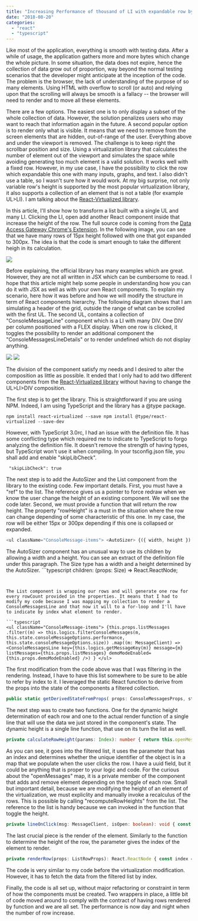 ```yaml
---
title: "Increasing Performance of thousand of LI with expandable row by React-virtualized"
date: "2018-08-20"
categories: 
  - "react"
  - "typescript"
---
```


Like most of the application, everything is smooth with testing data. After a while of usage, the application gathers more and more bytes which change the whole picture. In some situation, the data does not expire, hence the collection of data grow out of proportion, way beyond the normal testing scenarios that the developer might anticipate at the inception of the code. The problem is the browser, the lack of understanding of the purpose of so many elements. Using HTML with overflow to scroll (or auto) and relying upon that the scrolling will always be smooth is a fallacy -- the browser will need to render and to move all these elements.

There are a few options. The easiest one is to only display a subset of the whole collection of data. However, the solution penalizes users who may want to reach that information again in the future. A second popular option is to render only what is visible. It means that we need to remove from the screen elements that are hidden, out-of-range of the user. Everything above and under the viewport is removed. The challenge is to keep right the scrollbar position and size. Using a virtualization library that calculates the number of element out of the viewport and simulates the space while avoiding generating too much element is a valid solution. It works well with a fixed row. However, in my use case, I have the possibility to click the row which expandable this one with many inputs, graphs, and text. I also didn't use a table, so I wasn't sure how it would work. At my big surprise, not only variable row's height is supported by the most popular virtualization library, it also supports a collection of an element that is not a table (for example UL>LI). I am talking about the [React-Virtualized library](https://github.com/bvaughn/react-virtualized).

In this article, I'll show how to transform a list built with a single UL and many LI. Clicking the LI, open add another React component inside that increase the height of the row. The full source code is coming from the [Data Access Gateway Chrome's Extension](https://github.com/MrDesjardins/dataaccessgatewaychromeextension). In the following image, you can see that we have many rows of 15px height followed with one that got expanded to 300px. The idea is that the code is smart enough to take the different heigh in its calculation.

![](images/Rows.png)

Before explaining, the official library has many examples which are great. However, they are not all written in JSX which can be cumbersome to read. I hope that this article might help some people in understanding how you can do it with JSX as well as with your own React components. To explain my scenario, here how it was before and how we will modify the structure in term of React components hierarchy. The following diagram shows that I am simulating a header of the grid, outside the range of what can be scrolled with the first UL. The second UL, contains a collection of "ConsoleMessageLine" component which is a LI with many DIV. One DIV per column positioned with a FLEX display. When one row is clicked, it toggles the possibility to render an additional component the "ConsoleMessagesLineDetails" or to render undefined which do not display anything.

![](images/VirtualizedDAGConsole.png)
[![](https://patrickdesjardins.com/blog/wp-content/uploads/2018/07/VirtualizedDAGConsole.png)](https://patrickdesjardins.com/blog/?attachment_id=5922)

The division of the component satisfy my needs and I desired to alter the composition as little as possible. It ended that I only had to add two different components from the [React-Virtualized library](https://github.com/bvaughn/react-virtualized) without having to change the UL>LI>DIV composition.

The first step is to get the library. This is straightforward if you are using NPM. Indeed, I am using TypeScript and the library has a @type package. 

```
npm install react-virtualized --save npm install @type/react-virtualized --save-dev 
``` 


However, with TypeScript 3.0rc, I had an issue with the definition file. It has some conflicting type which required me to indicate to TypeScript to forgo analyzing the definition file. It doesn't remove the strength of having types, but TypeScript won't use it when compiling. In your tsconfig.json file, you shall add and enable "skipLibCheck".

``` 
 "skipLibCheck": true 
``` 

The next step is to add the AutoSizer and the List component from the library to the existing code. Few important details. First, you must have a "ref" to the list. The reference gives us a pointer to force redraw when we know the user change the height of an existing component. We will see the code later. Second, we must provide a function that will return the row height. The property "rowHeight" is a must in the situation where the row can change depending of some characteristic of this one. In my case, the row will be either 15px or 300px depending if this one is collapsed or expanded.

```typescript
<ul className="ConsoleMessage-items"> <AutoSizer> {({ width, height }) => ( <List ref={r => (this.list = r)} className="ConsoleMessage-virtual-list" height={height} rowCount={this.state.filteredData.length} rowHeight={p => this.calculateRowHeight(p)} rowRenderer={p => this.renderRow(p)} width={width} /> )} </AutoSizer> </ul> 
``` 


The AutoSizer component has an unusual way to use its children by allowing a width and a height. You can see an extract of the definition file under this paragraph. The Size type has a width and a height determined by the AutoSizer. ```typescript
children: (props: Size) => React.ReactNode; 
``` 


The List component is wrapping our rows and will generate one row for every rowCount provided in the properties. It means that I had to modify my code because I was mapping my collection to render a ConsoleMessagesLine and that now it will to a for-loop and I'll have to indicate by index what element to render.

```typescript
<ul className="ConsoleMessage-items"> {this.props.listMessages .filter((m) => this.logics.filterConsoleMessages(m, this.state.consoleMessageOptions.performance, this.state.consoleMessageOptions.size)) .map((m: MessageClient) => <ConsoleMessagesLine key={this.logics.getMessageKey(m)} message={m} listMessages={this.props.listMessages} demoModeEnabled={this.props.demoModeEnabled} />) } </ul> 
``` 


The first modification from the code above was that I was filtering in the rendering. Instead, I have to have this list somewhere to be sure to be able to refer by index to it. I leveraged the static React function to derive from the props into the state of the components a filtered collection.

```typescript
public static getDerivedStateFromProps( props: ConsoleMessagesProps, state: ConsoleMessagesState ): ConsoleMessagesState { const allData = props.listMessages.filter(m => ConsoleMessages.logics.filterConsoleMessages( m, state.consoleMessageOptions.performance, state.consoleMessageOptions.size ) ); return { ...state, filteredData: allData }; } 
``` 


The next step was to create two functions. One for the dynamic height determination of each row and one to the actual render function of a single line that will use the data we just stored in the component's state. The dynamic height is a single line function, that use on its turn the list as well.

```typescript
private calculateRowHeight(params: Index): number { return this.openMessages[this.state.filteredData[params.index].uuid] === undefined ? 15 : 300; } 
``` 


As you can see, it goes into the filtered list, it uses the parameter that has an index and determines whether the unique identifier of the object is in a map that we populate when the user clicks the row. I have a uuid field, but it could be anything that is proper to your logic and code. For the curious about the "openMessages" map, it is a private member of the component that adds and remove element depending on the toggle of each row. Small but important detail, because we are modifying the height of an element of the virtualization, we must expliclity and manually invoke a recalculus of the rows. This is possible by calling "recomputeRowHeights" from the list. The reference to the list is handy because we can invoked in the function that toggle the height.

```typescript
private lineOnClick(msg: MessageClient, isOpen: boolean): void { const unique = msg.uuid; if (isOpen) { this.openMessages[unique] = unique; } else { delete this.openMessages[unique]; } if (this.list !== null) { this.list.recomputeRowHeights(); } } 
``` 


The last crucial piece is the render of the element. Similarly to the function to determine the height of the row, the parameter gives the index of the element to render.

```typescript
private renderRow(props: ListRowProps): React.ReactNode { const index = props.index; const m = this.state.filteredData[index]; return ( <ConsoleMessagesLine key={m.uuid} style={props.style} message={m} listMessages={this.props.listMessages} demoModeEnabled={this.props.demoModeEnabled} onClick={(msg, o) => this.lineOnClick(msg, o)} isOpen={this.openMessages[m.uuid] !== undefined} charTrimmedFromUrl={this.state.consoleMessageOptions.charTrimmedFromUrl} /> ); } 
``` 


The code is very similar to my code before the virtualization modification. However, it has to fetch the data from the filtered list by index.

Finally, the code is all set up, without major refactoring or constraint in term of how the components must be created. Two wrappers in place, a little bit of code moved around to comply with the contract of having rows rendered by function and we are all set. The performance is now day and night when the number of row increase.
